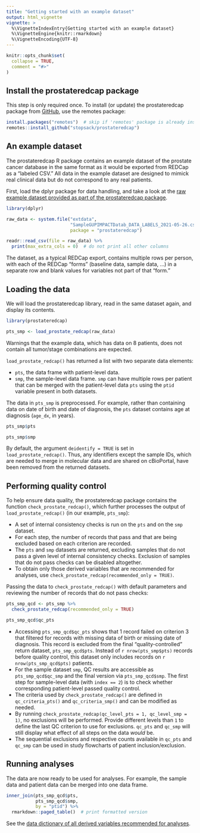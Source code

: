 ```yaml
---
title: "Getting started with an example dataset"
output: html_vignette
vignette: >
  %\VignetteIndexEntry{Getting started with an example dataset}
  %\VignetteEngine{knitr::rmarkdown}
  %\VignetteEncoding{UTF-8}
---
```


```r
knitr::opts_chunk$set(
  collapse = TRUE,
  comment = "#>"
)
```

## Install the prostateredcap package

This step is only required once. To install (or update) the prostateredcap package from [GitHub](https://stopsack.github.io/prostateredcap), use the remotes package:

``` r
install.packages("remotes")  # skip if 'remotes' package is already installed
remotes::install_github("stopsack/prostateredcap")
```


## An example dataset

The prostateredcap R package contains an example dataset of the prostate cancer database in the same format as it would be exported from REDCap as a "labeled CSV." All data in the example dataset are designed to mimick real clinical data but do not correspond to any real patients.

First, load the dplyr package for data handling, and take a look at the [raw example dataset provided as part of the prostateredcap package](https://github.com/stopsack/prostateredcap/blob/main/inst/extdata/SampleGUPIMPACTDatab_DATA_LABELS_2021-05-26.csv).

```r
library(dplyr)

raw_data <- system.file("extdata",
                        "SampleGUPIMPACTDatab_DATA_LABELS_2021-05-26.csv",
                        package = "prostateredcap")

readr::read_csv(file = raw_data) %>% 
  print(max_extra_cols = 0)  # do not print all other columns
```

The dataset, as a typical REDCap export, contains multiple rows per person, with each of the REDCap "forms" (baseline data, sample data, ...) in a separate row and blank values for variables not part of that "form."


## Loading the data

We will load the prostateredcap library, read in the same dataset again, and display its contents.

```r
library(prostateredcap)

pts_smp <- load_prostate_redcap(raw_data)
```

Warnings that the example data, which has data on 8 patients, does not contain all tumor/stage combinations are expected.

`load_prostate_redcap()` has returned a list with two separate data elements: 

  * `pts`, the data frame with patient-level data.
  * `smp`, the sample-level data frame. `smp` can have multiple rows per patient that can be merged with the patient-level data `pts` using the `ptid` variable present in both datasets.

The data in `pts_smp` is preprocessed. For example, rather than containing data on date of birth and date of diagnosis, the `pts` dataset contains age at diagnosis (`age_dx`, in years).

```r
pts_smp$pts

pts_smp$smp
```

By default, the argument `deidentify = TRUE` is set in `load_prostate_redcap()`. Thus, any identifiers except the sample IDs, which are needed to merge in molecular data and are shared on cBioPortal, have been removed from the returned datasets.


## Performing quality control

To help ensure data quality, the prostateredcap package contains the function `check_prostate_redcap()`, which further processes the output of `load_prostate_redcap()` (in our example, `pts_smp`):

  * A set of internal consistency checks is run on the `pts` and on the `smp` dataset.
  * For each step, the number of records that pass and that are being excluded based on each criterion are recorded.
  * The `pts` and `smp` datasets are returned, excluding samples that do not pass a given level of internal consistency checks. Exclusion of samples that do not pass checks can be disabled altogether.
  * To obtain only those derived variables that are recommended for analyses, use `check_prostate_redcap(recommended_only = TRUE)`.

Passing the data to `check_prostate_redcap()` with default parameters and reviewing the number of records that do not pass checks:

```r
pts_smp_qcd <- pts_smp %>%
  check_prostate_redcap(recommended_only = TRUE)

pts_smp_qcd$qc_pts
```

* Accessing `pts_smp_qcd$qc_pts` shows that 1 record failed on criterion 3 that filtered for records with missing data of birth or missing date of diagnosis. This record is excluded from the final "quality-controlled" return dataset, `pts_smp_qcd$pts`. Instead of `r nrow(pts_smp$pts)` records before quality control, this dataset only includes records on `r nrow(pts_smp_qcd$pts)` patients.
* For the sample dataset `smp`, QC results are accessible as `pts_smp_qcd$qc_smp` and the final version via `pts_smp_qcd$smp`. The first step for sample-level data (with `index == 2`) is to check whether corresponding patient-level passed quality control.
* The criteria  used by `check_prostate_redcap()` are defined in `qc_criteria_pts()` and `qc_criteria_smp()` and can be modified as needed.
* By running `check_prostate_redcap(qc_level_pts = 1, qc_level_smp = 1)`, no exclusions will be performed. Provide different levels than `1` to define the last QC criterion to use for exclusions. `qc_pts` and `qc_smp` will still display what effect of all steps on the data *would* be.
* The sequential exclusions and respective counts available in `qc_pts` and `qc_smp` can be used in study flowcharts of patient inclusion/exclusion.


## Running analyses

The data are now ready to be used for analyses. For example, the sample data and patient data can be merged into one data frame.

```r
inner_join(pts_smp_qcd$pts,
           pts_smp_qcd$smp,
           by = "ptid") %>%
  rmarkdown::paged_table()  # print formatted version
```

See the [data dictionary of all derived variables recommended for analyses](dataelements.html).
